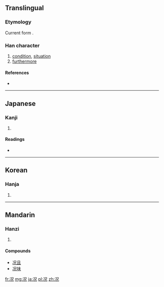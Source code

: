 {{also|況}}
==Translingual==
{{stroke order|strokes=7}}
{{zh-forms|况|[[況]]}}
===Etymology===
{{Han simp|況|f=氵|t=冫}}

Current form {{Han compound|冫|兄}}.

===Han character===
{{Han char|rn=15|rad=冫|as=05|sn=7|four=|canj=卜山 (YU)速成}}

# [[condition]], [[situation]]
# [[furthermore]]

====References====
* {{Han ref|kx=0131.300|dkj=01620|dj=0295.010|hdz=10295.170|uh=51B5|ud=20917}}

----

==Japanese==

===Kanji===
{{ja-kanji|grade=|rs=冫05}}

# {{defn|lang=ja|sort=冫05}}

====Readings====
* {{ja-readings|on=[[きょう]] (kyō)|kun=[[いわんや]] (iwan'ya), [[おもむき]] (omomuki)}}

----

==Korean==

===Hanja===
{{ko-hanja|hangeul=황|rv=hwang|mr=hwang}}

# {{defn|lang=ko|sort=冫05}}

----

==Mandarin==

===Hanzi===
{{cmn-hanzi|tra=況|pin=[[kuàng]] ([[kuang4]])|wg=k'uang<sup>4</sup>}}

# {{defn|lang=cmn|sort=冫05}}

====Compounds====
* [[况且]]
* [[况味]]

[[fr:况]]
[[mg:况]]
[[ja:况]]
[[pl:况]]
[[zh:况]]